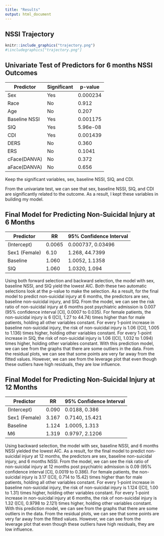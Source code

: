 ```yaml
---
title: "Results"
output: html_document
---
```

## NSSI Trajectory

```r
knitr::include_graphics("trajectory.png")
#\includegraphics["trajectory.png"]
```



## Univariate Test of Predictors for 6 months NSSI Outcomes
Predictor              | Significant  | p-value
-----------------------|--------------|------------------
Sex                    | Yes          | 0.000234
Race                   | No           | 0.912
Age                    | No           | 0.207
Baseline NSSI          | Yes          | 0.001175
SIQ                    | Yes          | 5.96e-08 
CDI                    | Yes          | 0.001439
DERS                   | No           | 0.360
ERS                    | No           | 0.1041
cFace(DANVA)           | No           | 0.372
aFace(DANVA)           | No           | 0.656
Keep the significant variables, sex, baseline NSSI, SIQ, and CDI.

From the univariate test, we can see that sex, baseline NSSI, SIQ, and CDI are significantly related to the outcome. As a result, I kept these variables in building my model. 

## Final Model for Predicting Non-Suicidal Injury at 6 Months
Predictor              | RR           | 95% Confidence Interval 
-----------------------|--------------|------------------------
(Intercept)            | 0.0065       | 0.000737, 0.03496
Sex1 (Female)          | 6.10         | 1.268, 44.7399
Baseline               | 1.060        | 1.0052, 1.1358
SIQ                    | 1.060        | 1.0320, 1.094

Using both forward selection and backward selection, the model with sex, baseline NSSI, and SIQ yield the lowest AIC. Both these two automatic selections look at the p-value to make the selection. As a result, for the final model to predict non-suicidal injury at 6 months, the predictors are sex, baseline non-suicidal injury, and SIQ. From the model, we can see the risk ratio of non-suicidal injury at 6 months post psychiatric admission is 0.007 (95% confidence interval [CI], 0.0007 to 0.035). For female patients, the non-suicidal injury is 6 ([CI], 1.27 to 44.74) times higher than for male patients, holding all other variables constant. For every 1-point increase in baseline non-suicidal injury, the risk of non-suicidal injury is 1.06 ([CI], 1.005 to 1.136) times higher, holding other variables constant. For every 1-point increase in SIQ, the risk of non-suicidal injury is 1.06 ([CI], 1.032 to 1.094) times higher, holding other variables constant.
With this prediction model, we can see from the graphs that there are some outliers in the data. From the residual plots, we can see that some points are very far away from the fitted values. However, we can see from the leverage plot that even though these outliers have high residuals, they are low influence.

## Final Model for Predicting Non-Suicidal Injury at 12 Months
Predictor              | RR           | 95% Confidence Interval 
-----------------------|--------------|------------------------
(Intercept)            | 0.090        | 0.0188, 0.386
Sex1 (Female)          | 3.167        | 0.7140, 15.421
Baseline               | 1.124        | 1.0005, 1.313
M6                     | 1.319        | 0.9797, 2.1206

Using backward selection, the model with sex, baseline NSSI, and 6 months NSSI yielded the lowest AIC. As a result, for the final model to predict non-suicidal injury at 12 months, the predictors are sex, baseline non-suicidal injury, and 6 months NSSI. From the model, we can see the risk ratio of non-suicidal injury at 12 months post psychiatric admission is 0.09 (95% confidence interval [CI], 0.0019 to 0.386). For female patients, the non-suicidal injury is 3.17 ([CI], 0.714 to 15.42) times higher than for male patients, holding all other variables constant. For every 1-point increase in baseline non-suicidal injury, the risk of non-suicidal injury is 1.124 ([CI], 1.00 to 1.31) times higher, holding other variables constant. For every 1-point increase in non-suicidal injury at 6 months, the risk of non-suicidal injury is 1.32 ([CI], 0.9798 to 2.121) times higher, holding other variables constant.
With this prediction model, we can see from the graphs that there are some outliers in the data. From the residual plots, we can see that some points are very far away from the fitted values. However, we can see from the leverage plot that even though these outliers have high residuals, they are low influence.

